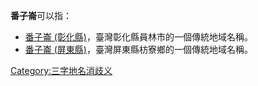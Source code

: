 '''番子崙'''可以指：
*[[番子崙_(彰化縣)|番子崙 (彰化縣)]]，臺灣彰化縣員林市的一個傳統地域名稱。
*[[番子崙_(屏東縣)|番子崙 (屏東縣)]]，臺灣屏東縣枋寮鄉的一個傳統地域名稱。
{{disambig}}
[[Category:三字地名消歧义|Category:三字地名消歧义]]